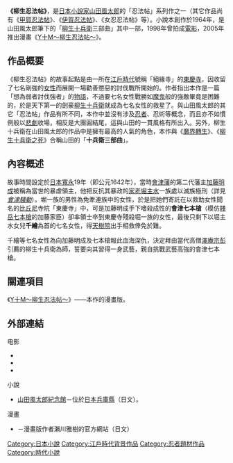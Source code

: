 {{japanese|japanese=柳生忍法帖|kana=やぎゅうにんぽうちょう|romaji=Yagyū Ninbōchō}}
'''《柳生忍法帖》'''，是[[日本|日本]][[小說家|小說家]][[山田風太郎|山田風太郎]]的「忍法帖」系列作之一（其它作品尚有《[[甲賀忍法帖|甲賀忍法帖]]》、《[[伊賀忍法帖|伊賀忍法帖]]》、《女忍忍法帖》等）。小說本創作於1964年，是山田風太郎筆下的「[[柳生十兵衛|柳生十兵衛]]三部曲」其中一部，1998年曾拍成[[電影|電影]]，2005年推出漫畫《[[Y十M～柳生忍法帖～|Y十M～柳生忍法帖～]]》。

==作品概要==
《柳生忍法帖》的故事起點是由一所在[[江戶時代|江戶時代]]號稱「絕緣寺」的[[東慶寺|東慶寺]]，因收留了七名剛強的[[女性|女性]]而展開一場勸善懲惡的討伐戰所開始的。作者指出本作是一篇「想為弱者討伐強者」的[[小說|物語]]，不過要七名女性戰勝如[[魔鬼|魔鬼]]般的強敵畢竟是困難的，於是天下第一的劍豪[[柳生十兵衛|柳生十兵衛]]就成為七名女性的救星了。與山田風太郎的其它「忍法帖」作品有所不同，本作中並沒有涉及[[忍者|忍者]]、忍術等概念，而且亦不如慣例般以[[悲劇|悲劇]]收場，相反是大團圓結尾，這與山田的一貫風格有所出入。另外，柳生十兵衛在山田風太郎的作品中是擁有最高的人氣的角色，本作與《[[魔界轉生|魔界轉生]]》、《[[柳生十兵衛之死|柳生十兵衛之死]]》合稱山田的「'''十兵衛三部曲'''」。

==內容概述==

故事時間設定於[[日本|日本]][[寬永|寬永]]19年（即公元1642年），當時[[會津藩|會津藩]]的第二代藩主[[加藤明成|加藤明成]]被稱為當世的暴虐領主，他把反抗其暴政的[[家老|家老]][[堀主水|堀主水]]一族處以滅族極刑（詳見''[[會津騷動|會津騷動]]''）。堀一族的男性為免牽連族中的女性，於是把她們寄託在以救助女性聞名的[[比丘尼|比丘尼]]寺院「東慶寺」中，可是加藤明成手下嗜殺成性的'''會津七本槍'''（模仿[[賤岳七本槍|賤岳七本槍]]的加藤家臣）卻率領士卒到東慶寺殘殺堀一族的女性，最後只剩下以堀主水女兒'''千繪'''為首的七名女性，得[[德川千姬|天樹院]]出手相救倖免於難。

千繪等七名女性為向加藤明成及七本槍報此血海深仇，決定拜由當代高僧[[澤庵宗彭|澤庵宗彭]]引薦的柳生十兵衛為師，誓要向其習得一身武藝，親自挑戰武藝高強的會津七本槍。

==關連項目==
《[[Y十M～柳生忍法帖～|Y十M～柳生忍法帖～]]》——本作的漫畫版。

== 外部連結 ==
; 电影
* {{IMDb title|id=tt0176689|title=柳生忍法帖：柳生外傳}}
* {{IMDb title|id=tt0187222|title=柳生忍法帖：柳生外傳 会津雪地獄篇}}
* {{Douban}}
; 小說
* [https://web.archive.org/web/20080407054231/http://www.fureai-net.tv/kazetarou/ 山田風太郎紀念館]－位於[[日本|日本]][[兵庫縣|兵庫縣]]（日文）。
; 漫畫
* [https://web.archive.org/web/20080511152228/http://homepage1.nifty.com/segawa-page/ {{lang|ja|せがわまさき電脳絵巻}}]－漫畫版作者瀨川雅樹的官方網站（日文）

{{DEFAULTSORT:Yagyū Ninbōchō}}
[[Category:日本小說|Category:日本小說]]
[[Category:江戶時代背景作品|Category:江戶時代背景作品]]
[[Category:忍者題材作品|Category:忍者題材作品]]
[[Category:時代小說|Category:時代小說]]